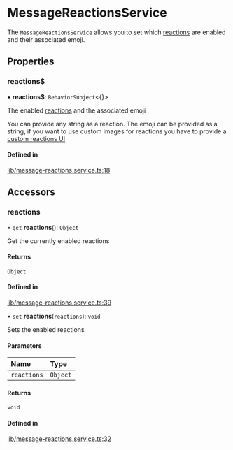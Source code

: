 # MessageReactionsService

The `MessageReactionsService` allows you to set which [reactions](https://getstream.io/chat/docs/javascript/send_reaction/?language=javascript) are enabled and their associated emoji.

## Properties

### reactions$

• **reactions$**: `BehaviorSubject`<{}\>

The enabled [reactions](https://getstream.io/chat/docs/javascript/send_reaction/?language=javascript) and the associated emoji

You can provide any string as a reaction. The emoji can be provided as a string, if you want to use custom images for reactions you have to provide a [custom reactions UI](../../services/CustomTemplatesService/#messagereactionstemplate)

#### Defined in

[lib/message-reactions.service.ts:18](https://github.com/GetStream/stream-chat-angular/blob/39d359f/projects/stream-chat-angular/src/lib/message-reactions.service.ts#L18)

## Accessors

### reactions

• `get` **reactions**(): `Object`

Get the currently enabled reactions

#### Returns

`Object`

#### Defined in

[lib/message-reactions.service.ts:39](https://github.com/GetStream/stream-chat-angular/blob/39d359f/projects/stream-chat-angular/src/lib/message-reactions.service.ts#L39)

• `set` **reactions**(`reactions`): `void`

Sets the enabled reactions

#### Parameters

| Name | Type |
| :------ | :------ |
| `reactions` | `Object` |

#### Returns

`void`

#### Defined in

[lib/message-reactions.service.ts:32](https://github.com/GetStream/stream-chat-angular/blob/39d359f/projects/stream-chat-angular/src/lib/message-reactions.service.ts#L32)
